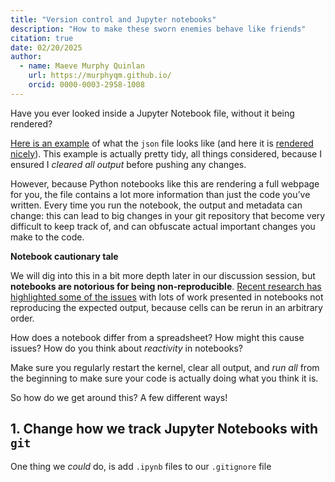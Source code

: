 ```yaml
---
title: "Version control and Jupyter notebooks"
description: "How to make these sworn enemies behave like friends"
citation: true
date: 02/20/2025
author:
  - name: Maeve Murphy Quinlan
    url: https://murphyqm.github.io/
    orcid: 0000-0003-2958-1008
---
```


Have you ever looked inside a Jupyter Notebook file, without it being rendered?

[Here is an example](https://raw.githubusercontent.com/ARCTraining/swd1a-notebooks/refs/heads/main/02-numpy.ipynb) of what the `json` file looks like (and here it is [rendered nicely](https://github.com/ARCTraining/swd1a-notebooks/blob/main/02-numpy.ipynb)). This example is actually pretty tidy, all things considered, because I ensured I *cleared all output* before pushing any changes.

However, because Python notebooks like this are rendering a full webpage for you, the file contains a lot more information than just the code you've written. Every time you run the notebook, the output and metadata can change: this can lead to big changes in your git repository that become very difficult to keep track of, and can obfuscate actual important changes you make to the code.

:::{.box-lp}
**Notebook cautionary tale**

We will dig into this in a bit more depth later in our discussion session, but **notebooks are notorious for being non-reproducible**. [Recent research has highlighted some of the issues](https://academic.oup.com/gigascience/article/doi/10.1093/gigascience/giad113/7516267#:~:text=Jupyter%20notebooks%20can%2C%20in%20principle,the%20reproducibility%20of%20Jupyter%20notebooks.) with lots of work presented in notebooks not reproducing the expected output, because cells can be rerun in an arbitrary order.

[How does a notebook differ from a spreadsheet? How might this cause issues? How do you think about *reactivity* in notebooks?]{.extra}

Make sure you regularly restart the kernel, clear all output, and *run all* from the beginning to make sure your code is actually doing what you think it is.
:::

So how do we get around this? A few different ways!

## 1. Change how we track Jupyter Notebooks with `git`

One thing we *could* do, is add `.ipynb` files to our `.gitignore` file